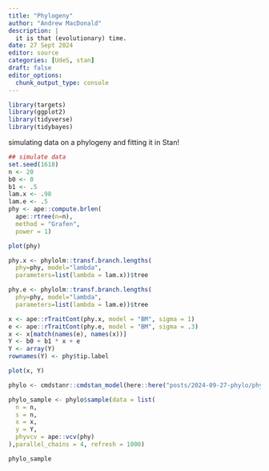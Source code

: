 ```yaml
---
title: "Phylogeny"
author: "Andrew MacDonald"
description: |
  it is that (evolutionary) time.
date: 27 Sept 2024
editor: source
categories: [UdeS, stan]
draft: false
editor_options: 
  chunk_output_type: console
---
```


```r
library(targets)
library(ggplot2)
library(tidyverse)
library(tidybayes)
```

simulating data on a phylogeny and fitting it in Stan! 

```r
## simulate data
set.seed(1618)
n <- 20
b0 <- 0
b1 <- .5
lam.x <- .98
lam.e <- .5
phy <- ape::compute.brlen(
  ape::rtree(n=n),
  method = "Grafen",
  power = 1)

plot(phy)

phy.x <- phylolm::transf.branch.lengths(
  phy=phy, model="lambda",
  parameters=list(lambda = lam.x))$tree

phy.e <- phylolm::transf.branch.lengths(
  phy=phy, model="lambda",
  parameters=list(lambda = lam.e))$tree

x <- ape::rTraitCont(phy.x, model = "BM", sigma = 1)
e <- ape::rTraitCont(phy.e, model = "BM", sigma = .3)
x <- x[match(names(e), names(x))]
Y <- b0 + b1 * x + e
Y <- array(Y)
rownames(Y) <- phy$tip.label

plot(x, Y)

```


```r
phylo <- cmdstanr::cmdstan_model(here::here("posts/2024-09-27-phylo/phylo.stan"))
```


```r
phylo_sample <- phylo$sample(data = list(
  n = n,
  s = n,
  x = x,
  y = Y,
  phyvcv = ape::vcv(phy)
),parallel_chains = 4, refresh = 1000)

phylo_sample
```

